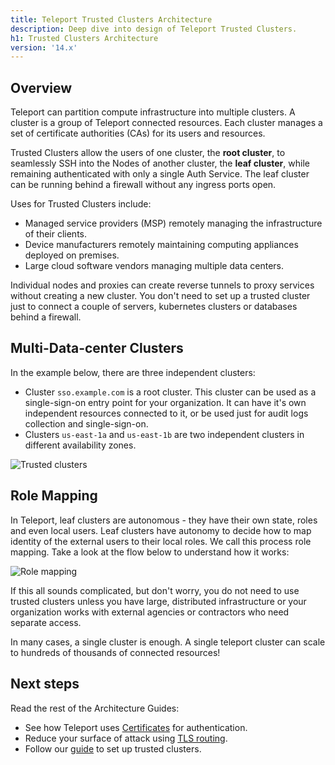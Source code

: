 ```yaml
---
title: Teleport Trusted Clusters Architecture
description: Deep dive into design of Teleport Trusted Clusters.
h1: Trusted Clusters Architecture
version: '14.x'
---
```


## Overview

Teleport can partition compute infrastructure into multiple clusters. A cluster
is a group of Teleport connected resources. Each cluster
manages a set of certificate authorities (CAs) for its users and resources.

Trusted Clusters allow the users of one cluster, the **root cluster**, to
seamlessly SSH into the Nodes of another cluster, the **leaf cluster**, while
remaining authenticated with only a single Auth Service. The leaf cluster can
be running behind a firewall without any ingress ports open.

Uses for Trusted Clusters include:

- Managed service providers (MSP) remotely managing the infrastructure of their clients.
- Device manufacturers remotely maintaining computing appliances deployed on premises.
- Large cloud software vendors managing multiple data centers.

<Tip>
  Individual nodes and proxies can create reverse tunnels to proxy services without creating a new cluster.
  You don't need to set up a trusted cluster just to connect a couple of servers, kubernetes clusters or
  databases behind a firewall.
</Tip>

## Multi-Data-center Clusters

In the example below, there are three independent clusters:

- Cluster `sso.example.com` is a root cluster. This cluster can be used as a single-sign-on entry point
  for your organization. It can have it's own independent resources connected to it, or be used just for audit
  logs collection and single-sign-on.
- Clusters `us-east-1a` and `us-east-1b` are two independent clusters in different availability zones.

![Trusted clusters](../../../../assets/trusted-clusters@1.5x-9574d8ae7a.svg)

## Role Mapping

In Teleport, leaf clusters are autonomous - they have their own state, roles and even local users.
Leaf clusters have autonomy to decide how to map identity of the external users to their local roles.
We call this process role mapping. Take a look at the flow below to understand how it works:

![Role mapping](../../../../assets/tc-role-mapping-6a0dd7d07c.svg)

<Tip>
  If this all sounds complicated, but don't worry, you do not need to use trusted clusters unless you have
  large, distributed infrastructure or your organization works with external agencies or contractors who
  need separate access.

  In many cases, a single cluster is enough. A single teleport cluster can scale to hundreds of thousands
  of connected resources!
</Tip>

## Next steps

Read the rest of the Architecture Guides:

- See how Teleport uses [Certificates](/ver/14.x/architecture/authentication) for authentication.
- Reduce your surface of attack using [TLS routing](/ver/14.x/architecture/tls-routing).
- Follow our [guide](/ver/14.x/management/admin/trustedclusters) to set up trusted clusters.
